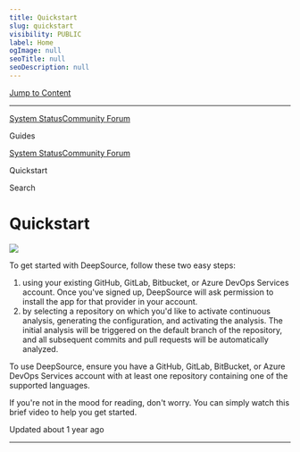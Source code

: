 ```yaml
---
title: Quickstart
slug: quickstart
visibility: PUBLIC
label: Home
ogImage: null
seoTitle: null
seoDescription: null
---
```

[Jump to Content](#content)

* * *

[System Status](https://deepsourcestatus.com/)[Community Forum](https://discuss.deepsource.com/)

Guides

[System Status](https://deepsourcestatus.com/)[Community Forum](https://discuss.deepsource.com/)

Quickstart

Search

Quickstart
==========

![](https://files.readme.io/fd704d2-small-QuickStart_Header_Banner_2000x650.png)

To get started with DeepSource, follow these two easy steps:

1.  using your existing GitHub, GitLab, Bitbucket, or Azure DevOps Services account. Once you've signed up, DeepSource will ask permission to install the app for that provider in your account.
2.  by selecting a repository on which you'd like to activate continuous analysis, generating the configuration, and activating the analysis. The initial analysis will be triggered on the default branch of the repository, and all subsequent commits and pull requests will be automatically analyzed.

To use DeepSource, ensure you have a GitHub, GitLab, BitBucket, or Azure DevOps Services account with at least one repository containing one of the supported languages.

If you're not in the mood for reading, don't worry. You can simply watch this brief video to help you get started.

Updated about 1 year ago

* * *
